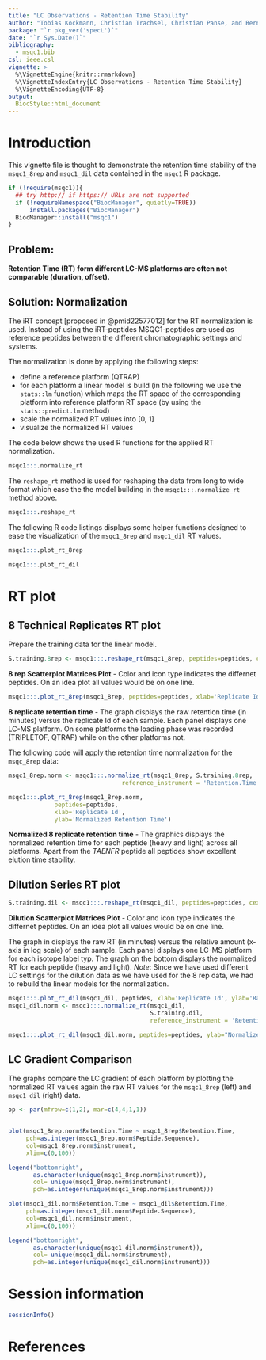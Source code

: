 ```yaml
---
title: "LC Observations - Retention Time Stability"
author: "Tobias Kockmann, Christian Trachsel, Christian Panse, and Bernd Roschitzki"
package: "`r pkg_ver('specL')`"
date: "`r Sys.Date()`"
bibliography:
  - msqc1.bib
csl: ieee.csl
vignette: >
  %\VignetteEngine{knitr::rmarkdown}
  %\VignetteIndexEntry{LC Observations - Retention Time Stability}
  %\VignetteEncoding{UTF-8}
output:
  BiocStyle::html_document
---
```


<!--
%\VignetteIndexEntry{LC Observations - Retention Time Stability}
%\VignetteEngine{knitr::rmarkdown}
-->


# Introduction 
This vignette file is thought to demonstrate the retention time stability of the `msqc1_8rep` and `msqc1_dil` data contained in the `msqc1` R package.

```r
if (!require(msqc1)){
  ## try http:// if https:// URLs are not supported
  if (!requireNamespace("BiocManager", quietly=TRUE))
      install.packages("BiocManager")
  BiocManager::install("msqc1")
}
```

## Problem: 

**Retention Time (RT) form different LC-MS platforms are often not comparable (duration, offset).**

## Solution: Normalization 

The iRT concept [proposed in @pmid22577012] for the RT normalization is used.
Instead of using the iRT-peptides 
MSQC1-peptides are used as reference peptides between the different chromatographic settings and systems.

The normalization is done by applying the following steps:

- define a reference platform (QTRAP)
- for each platform a linear model is build (in the following we use the `stats::lm` function) which maps the RT space of the corresponding platform into reference platform RT space (by using the `stats::predict.lm` method)
- scale the normalized RT values into [0, 1]
- visualize the normalized RT values

The code below shows the used R functions for the applied RT normalization.


```r
msqc1:::.normalize_rt
```

The `reshape_rt` method is used for reshaping the data from long to wide format which ease the the model building in the `msqc1:::.normalize_rt` method above.

```r
msqc1:::.reshape_rt
```

The following R code listings displays some helper functions designed to ease the visualization of the `msqc1_8rep` and `msqc1_dil` RT values.

```r
msqc1:::.plot_rt_8rep

msqc1:::.plot_rt_dil
```


# RT plot
## 8 Technical Replicates RT plot

Prepare the training data for the linear model.
```r
S.training.8rep <- msqc1:::.reshape_rt(msqc1_8rep, peptides=peptides, cex=2)
```

**8 rep Scatterplot Matrices Plot** - Color and icon type indicates the differnet peptides. On an idea plot all values would be on one line.

```r
msqc1:::.plot_rt_8rep(msqc1_8rep, peptides=peptides, xlab='Replicate Id')
```

**8 replicate retention time** - The graph displays the raw retention time (in minutes) versus the replicate Id of each sample. Each panel displays one LC-MS platform. On some platforms the loading phase was recorded (TRIPLETOF, QTRAP) while on the other platforms not.


The following code will apply the retention time normalization for the `msqc_8rep` data:

```r
msqc1_8rep.norm <- msqc1:::.normalize_rt(msqc1_8rep, S.training.8rep, 
                                reference_instrument = 'Retention.Time.QTRAP')

msqc1:::.plot_rt_8rep(msqc1_8rep.norm,
             peptides=peptides,
             xlab='Replicate Id',
             ylab='Normalized Retention Time')
```

**Normalized 8 replicate retention time** - The graphics displays the normalized retention time for each peptide (heavy and light) across all platforms. Apart from the *TAENFR* peptide all peptides show excellent elution time stability.


## Dilution Series RT plot

```r
S.training.dil <- msqc1:::.reshape_rt(msqc1_dil, peptides=peptides, cex=2)
```

**Dilution Scatterplot Matrices Plot** - Color and icon type indicates the differnet peptides. On an idea plot all values would be on one line.


The graph in  displays the raw RT (in minutes) 
versus the relative amount (x-axis in log scale) of each sample. 
Each panel displays one LC-MS platform for each isotope label typ. 
The graph on the bottom  displays the normalized RT for each peptide (heavy and light).
*Note*: Since we have used different LC settings for the dilution data as we have used for the 8 rep data, we had to rebuild the linear models for the normalization.

```r
msqc1:::.plot_rt_dil(msqc1_dil, peptides, xlab='Replicate Id', ylab='Raw Retention Time')
msqc1_dil.norm <- msqc1:::.normalize_rt(msqc1_dil, 
                                        S.training.dil, 
                                        reference_instrument = 'Retention.Time.QTRAP')

msqc1:::.plot_rt_dil(msqc1_dil.norm, peptides=peptides, ylab="Normalized Retention Time")
```


## LC Gradient Comparison

The graphs compare the LC gradient of each platform by plotting the normalized RT values again the raw RT values for the `msqc1_8rep` (left) and `msqc1_dil` (right) data.

```r
op <- par(mfrow=c(1,2), mar=c(4,4,1,1))


plot(msqc1_8rep.norm$Retention.Time ~ msqc1_8rep$Retention.Time, 
     pch=as.integer(msqc1_8rep.norm$Peptide.Sequence),
     col=msqc1_8rep.norm$instrument,
     xlim=c(0,100))

legend("bottomright", 
       as.character(unique(msqc1_8rep.norm$instrument)),
       col= unique(msqc1_8rep.norm$instrument), 
       pch=as.integer(unique(msqc1_8rep.norm$instrument)))

plot(msqc1_dil.norm$Retention.Time ~ msqc1_dil$Retention.Time, 
     pch=as.integer(msqc1_dil.norm$Peptide.Sequence),
     col=msqc1_dil.norm$instrument,
     xlim=c(0,100))

legend("bottomright", 
       as.character(unique(msqc1_dil.norm$instrument)),
       col= unique(msqc1_dil.norm$instrument), 
       pch=as.integer(unique(msqc1_dil.norm$instrument)))

```


# Session information

```r
sessionInfo()
```
# References

